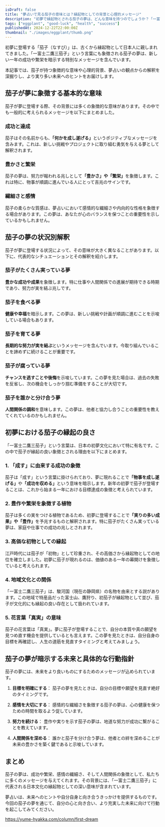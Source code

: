 ```yaml
---
isDraft: false
title: "夢占いで見る茄子の意味とは？縁起物としての背景と心理的メッセージ"
description: "初夢で縁起物とされる茄子の夢は、どんな意味を持つのでしょうか？「一富士二鷹三茄子」に秘められた縁起の良さや心理的な視点から紐解き、夢占いの観点で詳しく解説します。"
tags: ["eggplant", "good-luck", "health", "success"]
publishedAt: 2024-12-22T22:00:00Z
thumbnail: "./images/eggplant/thumb.png"
---
```


初夢に登場する「茄子（なすび）」は、古くから縁起物として日本人に親しまれてきました。「一富士二鷹三茄子」という言葉にも象徴される茄子の夢は、新しい一年の成功や繁栄を暗示する特別なメッセージを含んでいます。

本記事では、茄子が持つ象徴的な意味や心理的背景、夢占いの観点からの解釈を深掘りし、より実り多い未来へのヒントをお届けします。

<TableOfContents />

<AdUnit />

## 茄子が夢に象徴する基本的な意味

茄子が夢に登場する際、その背景には多くの象徴的な意味があります。その中でも一般的に考えられるメッセージを以下にまとめました。

### 成功と達成

茄子はその名前からも、<strong>「何かを成し遂げる」</strong>というポジティブなメッセージを含みます。これは、新しい挑戦やプロジェクトに取り組む勇気を与える夢として解釈されます。

### 豊かさと繁栄

茄子の夢は、努力が報われる兆しとして<strong>「豊かさ」や「繁栄」</strong>を象徴します。これは特に、物事が順調に進んでいる人にとって吉兆のサインです。

### 繊細さと感情

茄子の柔らかな質感は、夢占いにおいて感情的な繊細さや内向的な性格を象徴する場合があります。この夢は、あなたが心のバランスを保つことの重要性を示しているかもしれません。

<AdUnit />

## 茄子の夢の状況別解釈

茄子が夢に登場する状況によって、その意味が大きく異なることがあります。以下に、代表的なシチュエーションとその解釈を紹介します。

### 茄子がたくさん実っている夢

**豊かな成功や成果**を象徴します。特に仕事や人間関係での進展が期待できる時期であり、努力が実を結ぶ兆しです。

### 茄子を食べる夢

**健康や幸福**を暗示します。この夢は、新しい挑戦や計画が順調に進むことを示唆している場合もあります。

### 茄子を育てる夢

**長期的な努力が実を結ぶ**というメッセージを含んでいます。今取り組んでいることを諦めずに続けることが重要です。

### 茄子が腐っている夢

**チャンスを逃すことや後悔**を示唆しています。この夢を見た場合は、過去の失敗を反省し、次の機会をしっかり掴む準備をすることが大切です。

### 茄子を誰かと分け合う夢

**人間関係の調和**を意味します。この夢は、他者と協力し合うことの重要性を教えてくれているのかもしれません。

<AdUnit />

## 初夢における茄子の縁起の良さ

「一富士二鷹三茄子」という言葉は、日本の初夢文化において特に有名です。この中で茄子が縁起の良い象徴とされる理由を以下にまとめます。

### 1. 「成す」に由来する成功の象徴

茄子は「成す」という言葉に掛けられており、夢に現れることで<strong>「物事を成し遂げる」</strong>や<strong>「成功を収める」</strong>という意味を暗示します。新年の初夢で茄子が登場することは、これから始まる一年における目標達成の象徴と考えられています。

### 2. 豊作や繁栄を象徴する植物

茄子は多くの実をつける植物であるため、初夢に登場することで<strong>「実りの多い成果」や「豊作」</strong>を予兆するものと解釈されます。特に茄子がたくさん実っている夢は、家庭や仕事での成功の兆しとされます。

### 3. 高価な初物としての縁起

江戸時代には茄子が「初物」として珍重され、その高価さから縁起物としての地位を確立しました。初夢に茄子が現れるのは、価値のある一年の幕開けを象徴していると考えられます。

### 4. 地域文化との関係

「一富士二鷹三茄子」は、駿河国（現在の静岡県）の名物を由来とする説があります。この地域で特産品だった富士山、鷹狩り、初茄子が縁起物として並び、茄子が文化的にも縁起の良い存在として扱われています。

### 5. 花言葉「真実」の意味

茄子の花言葉は「真実」。夢に茄子が登場することで、自分の本質や真の願望を見つめ直す機会を提供しているとも言えます。この夢を見たときは、自分自身の目標を再確認し、人生の道筋を見直すタイミングと考えてみましょう。

<AdUnit />

## 茄子の夢が暗示する未来と具体的な行動指針

茄子の夢には、未来をより良いものにするためのメッセージが込められています。

1. <strong>目標を明確にする</strong>： 茄子の夢を見たときは、自分の目標や願望を見直す絶好のタイミングです。

2. <strong>感情を大切にする</strong>：
   感情的な繊細さを象徴する茄子の夢は、心の健康を保つための時間を取るよう促しています。

3. <strong>努力を続ける</strong>： 豊作や実りを示す茄子の夢は、地道な努力が成功に繋がることを教えています。

4. <strong>人間関係を深める</strong>：
   誰かと茄子を分け合う夢は、他者との絆を深めることが未来の豊かさを築く鍵であると示唆しています。

<AdUnit />

## まとめ

茄子の夢は、成功や繁栄、感情の繊細さ、そして人間関係の象徴として、私たちに多くのメッセージを与えてくれます。その背景には、「一富士二鷹三茄子」に代表される日本文化の縁起物としての深い意味が含まれています。

夢占いは、未来へのヒントや自分自身と向き合うきっかけを提供するものです。今回の茄子の夢を通じて、自分の心と向き合い、より充実した未来に向けて行動を起こしてみてください。

https://yume-hyakka.com/column/first-dream
